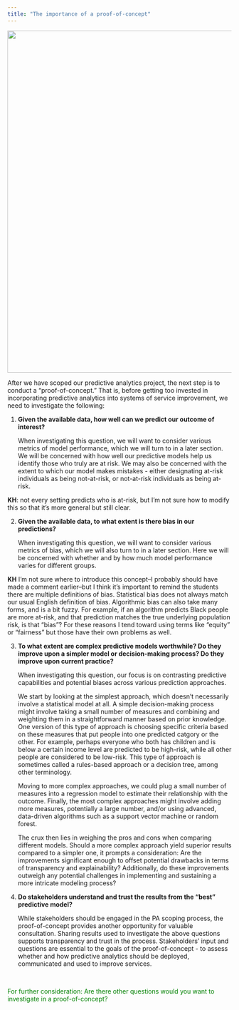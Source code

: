 ```yaml
---
title: "The importance of a proof-of-concept"
---
```

![](images/shutterstock_poc.jpg){fig-align="center" width="8in"}

After we have scoped our predictive analytics project, the next step is to conduct a "proof-of-concept." That is, before getting too invested in incorporating predictive analytics into systems of service improvement, we need to investigate the following:

1.  **Given the available data, how well can we predict our outcome of interest?**

    When investigating this question, we will want to consider various metrics of model performance, which we will turn to in a later section. We will be concerned with how well our predictive models help us identify those who truly are at risk. We may also be concerned with the extent to which our model makes mistakes - either designating at-risk individuals as being not-at-risk, or not-at-risk individuals as being at-risk.
    
**KH**: not every setting predicts who is at-risk, but I'm not sure how to modify this so that it's more general but still clear.

2.  **Given the available data, to what extent is there bias in our predictions?**

    When investigating this question, we will want to consider various metrics of bias, which we will also turn to in a later section. Here we will be concerned with whether and by how much model performance varies for different groups.
    
**KH** I'm not sure where to introduce this concept--I probably should have made a comment earlier--but I think it's important to remind the students there are multiple definitions of bias.  Statistical bias does not always match our usual English definition of bias.  Algorithmic bias can also take many forms, and is a bit fuzzy.  For example, if an algorithm predicts Black people are more at-risk, and that prediction matches the true underlying population risk, is that "bias"? For these reasons I tend toward using terms like "equity" or "fairness" but those have their own problems as well.

3.  **To what extent are complex predictive models worthwhile? Do they improve upon a simpler model or decision-making process?  Do they improve upon current practice?**

    When investigating this question, our focus is on contrasting predictive capabilities and potential biases across various prediction approaches. 
    
    We start by looking at the simplest approach, which doesn't necessarily involve a statistical model at all. A simple decision-making process might involve taking a small number of measures and combining and weighting them in a straightforward manner based on prior knowledge. One version of this type of approach is choosing specific criteria based on these measures that put people into one predicted catgory or the other. For example, perhaps everyone who both has children and is below a certain income level are predicted to be high-risk, while all other people are considered to be low-risk. This type of approach is sometimes called a rules-based approach or a decision tree, among other terminology.
    
    Moving to more complex approaches, we could plug a small number of measures into a regression model to estimate their relationship with the outcome. Finally, the most complex approaches might involve adding more measures, potentially a large number, and/or using advanced, data-driven algorithms such as a support vector machine or random forest. 
    
    The crux then lies in weighing the pros and cons when comparing different models. Should a more complex approach yield superior results compared to a simpler one, it prompts a consideration: Are the improvements significant enough to offset potential drawbacks in terms of transparency and explainability? Additionally, do these improvements outweigh any potential challenges in implementing and sustaining a more intricate modeling process? 

4.  **Do stakeholders understand and trust the results from the "best" predictive model?**

    While stakeholders should be engaged in the PA scoping process, the proof-of-concept provides another opportunity for valuable consultation. Sharing results used to investigate the above questions supports transparency and trust in the process. Stakeholders' input and questions are essential to the goals of the proof-of-concept - to assess whether and how predictive analytics should be deployed, communicated and used to improve services.  

\

[For further consideration: Are there other questions would you want to investigate in a proof-of-concept?]{style="color:green"}

